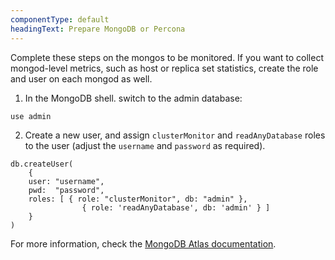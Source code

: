 ```yaml
---
componentType: default
headingText: Prepare MongoDB or Percona
---
```


<Callout variant="tip">
    Complete these steps on the mongos to be monitored. If you want to collect mongod-level metrics,
    such as host or replica set statistics, create the role
    and user on each mongod as well.
</Callout>

1. In the MongoDB shell. switch to the admin database:

```shell
use admin
```

2. Create a new user, and assign `clusterMonitor` and `readAnyDatabase` roles to the user (adjust the `username` and `password` as required).

```
db.createUser(
    {
    user: "username",
    pwd:  "password",
    roles: [ { role: "clusterMonitor", db: "admin" },
                { role: 'readAnyDatabase', db: 'admin' } ]
    }
)
```

For more information, check the [MongoDB Atlas documentation](https://docs.mongodb.com/manual/reference/method/db.createUser/index.html).
